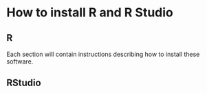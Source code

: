 # How to install R and R Studio

## R
Each section will contain instructions describing how to install these software.

## RStudio
